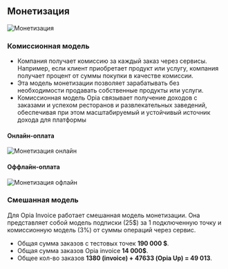 

## Монетизация

<Image src="/12.png" alt="Монетизация" width={840} height={300} />

### Комиссионная модель
- Компания получает комиссию за каждый заказ через сервисы. Например, если клиент приобретает продукт или услугу, компания получает процент от суммы покупки в качестве комиссии.
- Эта модель монетизации позволяет зарабатывать без необходимости продавать собственные продукты или услуги.
- Комиссионная модель Opia связывает получение доходов с заказами и успехом ресторанов и развлекательных заведений, обеспечивая при этом масштабируемый и устойчивый источник дохода для платформы

#### Онлайн-оплата
<Image src="/online_payments.png" alt="Монетизация онлайн" width={840} height={300} />

#### Оффлайн-оплата
<Image src="/offline_payments.png" alt="Монетизация офлайн" width={840} height={300} />

### Смешанная модель

<Callout type="info">Для Opia Invoice работает смешанная модель монетизации. Она представляет собой модель подписки (25$) за 1 подключенную точку и комиссионную модель (3%) от суммы операций через сервис.</Callout>

- Общая сумма заказов с тестовых точек **190 000 $**.
- Общая сумма заказов Opia invoice **14 000$**.
- Общее кол-во заказов **1380 (invoice) + 47633 (Opia Up) = 49 013**.
<Cards>
  <Card title="Подробнее об экономике" href="economics" />
</Cards>
